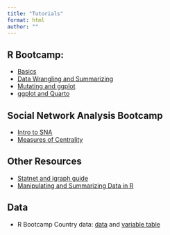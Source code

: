 ```yaml
---
title: "Tutorials"
format: html
author: ""
---
```


## R Bootcamp:
- [Basics](workshops/r_bootcamp/day_1.qmd)
- [Data Wrangling and Summarizing](workshops/r_bootcamp/day_2.qmd)
- [Mutating and ggplot](workshops/r_bootcamp/day_3.qmd)
- [ggplot and Quarto](workshops/r_bootcamp/day_4.qmd)

## Social Network Analysis Bootcamp
- [Intro to SNA](workshops/sna/day_1.qmd)
- [Measures of Centrality](workshops/sna/day_2.qmd)

## Other Resources 

- [Statnet and igraph guide](pages/statnet_igraph.qmd)
- [Manipulating and Summarizing Data in R](workshops/individual/wrangling_summarizing.qmd)

## Data
- R Bootcamp Country data: [data](workshops/r_bootcamp/images/country_data.csv) and [variable table](workshops/r_bootcamp/country_data.qmd)